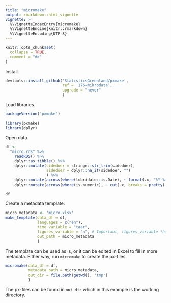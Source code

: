 ```yaml
---
title: "micromake"
output: rmarkdown::html_vignette
vignette: >
  %\VignetteIndexEntry{micromake}
  %\VignetteEngine{knitr::rmarkdown}
  %\VignetteEncoding{UTF-8}
---
```


```r
knitr::opts_chunk$set(
  collapse = TRUE,
  comment = "#>"
)
```

Install.
```r
devtools::install_github('StatisticsGreenland/pxmake',
                         ref = '176-mikrodata',
                         upgrade = "never"
                         )
```

Load libraries.

```r
packageVersion('pxmake')

library(pxmake)
library(dplyr)
```

Open data.

```r
df <- 
  "micro.rds" %>%
    readRDS() %>%
    dplyr::as_tibble() %>%
    dplyr::mutate(sidedoer = stringr::str_trim(sidedoer),
                  sidedoer = dplyr::na_if(sidedoer, "")
                  ) %>%
    dplyr::mutate(across(where(lubridate::is.Date), ~ format(.x, "%Y-%m"))) %>%
    dplyr::mutate(across(where(is.numeric), ~ cut(.x, breaks = pretty(.x))))

df
```

Create a metadata template.

```r
micro_metadata <- 'micro.xlsx' 
make_template(data_df = df, 
              languages = c("en"),
              time_variable = "taar",
              figures_variable = "n", # Important, figures_variable *has* to be "n"
              out_path = micro_metadata
              )
```

The template can be used as is, or it can be edited in Excel to fill in more metadata. Either way, run `micromake` to create the px-files.

```r
micromake(data_df = df, 
          metadata_path = micro_metadata,
          out_dir = file.path(getwd(), 'tmp') 
          )
```

The px-files can be found in `out_dir` which in this example is the working directory.
